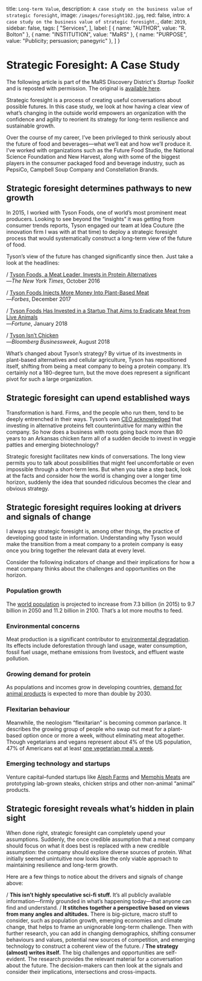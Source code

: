 
  title: `Long-term Value`,
  description: `A case study on the business value of strategic foresight`,
  image: `/images/foresight102.jpg`,
  red: false,
  intro: `A case study on the business value of strategic foresight.`,
  date: `2019`,
  sidebar: false,
  tags: [
    "Services",
  ],
  label: [
    {
      name: "AUTHOR",
      value: "R. Bolton"
    },
    {
      name: "INSTITUTION",
      value: "MaRS"
    },
    {
      name: "PURPOSE",
      value: "Publicity; persuasion; panegyric"
    },
  ]
}


# Strategic Foresight: A Case Study
The following article is part of the MaRS Discovery District's _Startup Toolkit_ and is reposted with permission. The original is [available here](https://learn.marsdd.com/article/strategic-foresight-a-case-study/).

<Label meta={meta} />

Strategic foresight is a process of creating useful conversations about possible futures. In this case study, we look at how having a clear view of what’s changing in the outside world empowers an organization with the confidence and agility to reorient its strategy for long-term resilience and sustainable growth.

Over the course of my career, I’ve been privileged to think seriously about the future of food and beverages—what we’ll eat and how we’ll produce it. I’ve worked with organizations such as the Future Food Studio, the National Science Foundation and New Harvest, along with some of the biggest players in the consumer packaged food and beverage industry, such as PepsiCo, Campbell Soup Company and Constellation Brands.

## Strategic foresight determines pathways to new growth

In 2015, I worked with Tyson Foods, one of world’s most prominent meat producers. Looking to see beyond the “insights” it was getting from consumer trends reports, Tyson engaged our team at Idea Couture (the innovation firm I was with at that time) to deploy a strategic foresight process that would systematically construct a long-term view of the future of food.

Tyson’s view of the future has changed significantly since then. Just take a look at the headlines:

/ [Tyson Foods, a Meat Leader, Invests in Protein Alternatives](https://www.nytimes.com/2016/10/11/business/tyson-foods-a-meat-leader-invests-in-protein-alternatives.html)  
 —_The New York Times_, October 2016  
   
/ [Tyson Foods Injects More Money Into Plant-Based Meat](https://www.forbes.com/sites/michaelpellmanrowland/2017/12/10/tyson-foods-plant-based-meat/#36984e947efat)  
 —_Forbes_, December 2017  
   
/ [Tyson Foods Has Invested in a Startup That Aims to Eradicate Meat from Live Animals](http://fortune.com/2018/01/29/tyson-memphis-meats-investment/)  
 —_Fortune_, January 2018  
   
/ [Tyson Isn’t Chicken](https://www.bloomberg.com/news/features/2018-08-15/tyson-s-quest-to-be-your-one-stop-protein-shop)  
 —_Bloomberg Businessweek_, August 2018  
   
What’s changed about Tyson’s strategy? By virtue of its investments in plant-based alternatives and cellular agriculture, Tyson has repositioned itself, shifting from being a meat company to being a protein company. It’s certainly not a 180-degree turn, but the move does represent a significant pivot for such a large organization.

## Strategic foresight can upend established ways

Transformation is hard. Firms, and the people who run them, tend to be deeply entrenched in their ways. Tyson’s own [CEO acknowledged](https://www.tysonfoods.com/the-feed-blog/why-we-are-investing-alternative-proteins) that investing in alternative proteins felt counterintuitive for many within the company. So how does a business with roots going back more than 80 years to an Arkansas chicken farm all of a sudden decide to invest in veggie patties and emerging biotechnology?

Strategic foresight facilitates new kinds of conversations. The long view permits you to talk about possibilities that might feel uncomfortable or even impossible through a short-term lens. But when you take a step back, look at the facts and consider how the world is changing over a longer time horizon, suddenly the idea that sounded ridiculous becomes the clear and obvious strategy.

## Strategic foresight requires looking at drivers and signals of change

I always say strategic foresight is, among other things, the practice of developing good taste in information. Understanding why Tyson would make the transition from a meat company to a protein company is easy once you bring together the relevant data at every level.

Consider the following indicators of change and their implications for how a meat company thinks about the challenges and opportunities on the horizon.

### Population growth
The [world population](https://www.un.org/en/development/desa/news/population/2015-report.html) is projected to increase from 7.3 billion (in 2015) to 9.7 billion in 2050 and 11.2 billion in 2100. That’s a lot more mouths to feed.

### Environmental concerns
Meat production is a significant contributor to [environmental degradation](https://www.theguardian.com/environment/2018/oct/10/huge-reduction-in-meat-eating-essential-to-avoid-climate-breakdown). Its effects include deforestation through land usage, water consumption, fossil fuel usage, methane emissions from livestock, and effluent waste pollution.

### Growing demand for protein
As populations and incomes grow in developing countries, [demand for animal products](http://www.fao.org/3/y4252e/y4252e07.htm) is expected to more than double by 2030.

### Flexitarian behaviour
Meanwhile, the neologism “flexitarian” is becoming common parlance. It describes the growing group of people who swap out meat for a plant-based option once or more a week, without eliminating meat altogether. Though vegetarians and vegans represent about 4% of the US population, 47% of Americans eat at least [one vegetarian meal a week](https://www.vrg.org/blog/2012/05/18/how-often-do-americans-eat-vegetarian-meals-and-how-many-adults-in-the-u-s-are-vegetarian/).

### Emerging technology and startups
Venture capital–funded startups like [Aleph Farms](https://www.aleph-farms.com/) and [Memphis Meats](https://www.upsidefoods.com/) are prototyping lab-grown steaks, chicken strips and other non-animal “animal” products.

## Strategic foresight reveals what’s hidden in plain sight
When done right, strategic foresight can completely upend your assumptions. Suddenly, the once credible assumption that a meat company should focus on what it does best is replaced with a new credible assumption: the company should explore diverse sources of protein. What initially seemed unintuitive now looks like the only viable approach to maintaining resilience and long-term growth.

Here are a few things to notice about the drivers and signals of change above:

/ **This isn’t highly speculative sci-fi stuff.** It’s all publicly available information—firmly grounded in what’s happening today—that anyone can find and understand.
/ **It stitches together a perspective based on views from many angles and altitudes.** There is big-picture, macro stuff to consider, such as population growth, emerging economies and climate change, that helps to frame an unignorable long-term challenge. Then with further research, you can add in changing demographics, shifting consumer behaviours and values, potential new sources of competition, and emerging technology to construct a coherent view of the future.
/ **The strategy (almost) writes itself.** The big challenges and opportunities are self-evident. The research provides the relevant material for a conversation about the future. The decision-makers can then look at the signals and consider their implications, intersections and cross-impacts.


